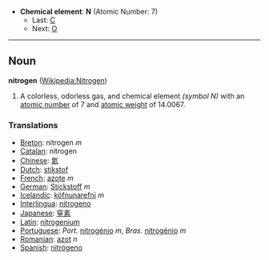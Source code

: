 *'''Chemical element''': '''N''' (Atomic Number: 7)
**Last: [[Carbon|C]]
**Next: [[Oxygen|O]]
----
== Noun ==
'''nitrogen''' ([[en:Nitrogen|Wikipedia:Nitrogen]])

# A colorless, odorless gas, and chemical element ''(symbol N)'' with an [[atomic number]] of 7 and [[atomic weight]] of 14.0067.

===Translations===
*[[Breton]]: nitrogen ''m''
*[[Catalan]]: nitrogen
*[[Chinese]]: [[氮]]
*[[Dutch]]: [[stikstof]] 
*[[French]]: [[azote]] ''m''
*[[German]]: [[Stickstoff]] ''m''
*[[Icelandic]]: [[köfnunarefni]] ''m''
*[[Interlingua]]: [[nitrogeno]]
*[[Japanese]]: [[窒素]]
*[[Latin]]: [[nitrogenium]]
*[[Portuguese]]: ''Port.'' [[nitrogénio]] ''m'', ''Bras.'' [[nitrogênio]] ''m''
*[[Romanian]]: [[azot]] ''n''
*[[Spanish]]: [[nitrógeno]]